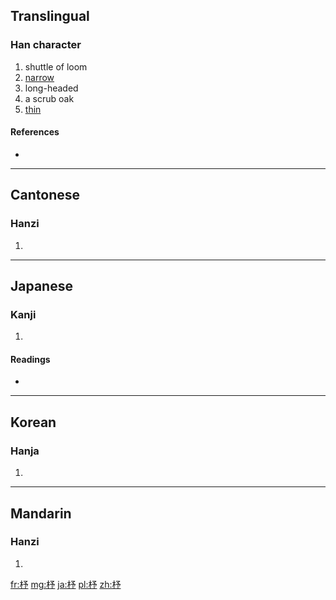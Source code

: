 ==Translingual==

===Han character===
{{Han char|rn=75|rad=木|as=04|sn=8|four=4792<sub>2</sub>|canj=木弓戈弓 (DNIN), X木弓戈弓 (XDNIN)}}

# shuttle of loom
# [[narrow]]
# long-headed
# a scrub oak
# [[thin]]

====References====
* {{Han ref|kx=0514.080|dkj=14513|dj=0901.120|hdz=21176.040|uh=677C|ud=26492|bh=AA56|bd=43606}}

----

==Cantonese==

===Hanzi===
{{yue-hanzi|jyut=cyu5|y=chyu5}}

# {{defn|lang=yue|sort=木04}}

----

==Japanese==

===Kanji===
{{ja-kanji|grade=|rs=木04}}

# {{defn|lang=ja|sort=木04}}

====Readings====
* {{ja-readings|on=[[ちょ]] (cho), [[しょ]] (sho)|kun=[[ひ]] (hi), [[どんぐり]] (donguri)}}

----

==Korean==

===Hanja===
{{ko-hanja|hangeul=저|eumhun=|rv=jeo|mr=chŏ|y=ce}}

# {{defn|lang=ko|sort=木04}}

----

==Mandarin==

===Hanzi===
{{cmn-hanzi|pin=[[shù]] ([[shu4]]), [[zhù]] ([[zhu4]])|wg=shu<sup>4</sup>, chu<sup>4</sup>}}

# {{defn|lang=cmn|sort=木04}}

[[fr:杼]]
[[mg:杼]]
[[ja:杼]]
[[pl:杼]]
[[zh:杼]]